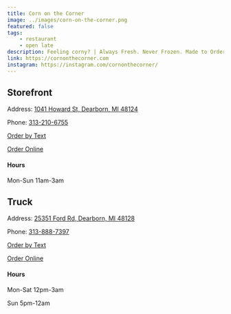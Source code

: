 ```yaml
---
title: Corn on the Corner
image: ../images/corn-on-the-corner.png
featured: false
tags:
    - restaurant
    - open late
description: Feeling corny? | Always Fresh. Never Frozen. Made to Order.
link: https://cornonthecorner.com
instagram: https://instagram.com/cornonthecorner/
---
```



## Storefront 

Address: [1041 Howard St, Dearborn, MI 48124](https://maps.app.goo.gl/QmKWrrSNwW1GvGDh8)

Phone: [313-210-6755](tel:313-210-6755)

[Order by Text](sms://+1313-210-6755) 

[Order Online](https://order.online/store/corn-on-the-corner-dearborn-28239726/?hideModal=true)

#### Hours

Mon-Sun 11am-3am

## Truck 

Address: [25351 Ford Rd, Dearborn, MI 48128](https://maps.app.goo.gl/68XRW1FTasxMU4Fe6)

Phone: [313-888-7397](tel:313-888-7397)

[Order by Text](sms://+1313-888-7397)

[Order Online](https://www.doordash.com/store/corn-on-the-corner-(food-truck)-dearborn-heights-2625597/)


#### Hours

Mon-Sat 12pm-3am

Sun 5pm-12am 